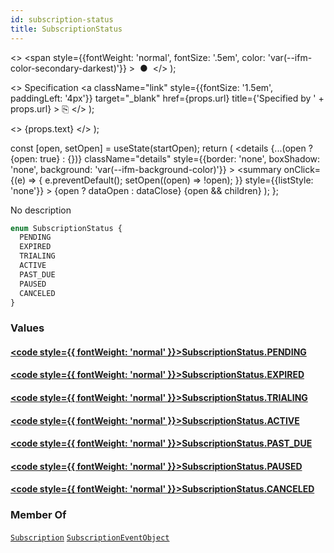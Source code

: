 ```yaml
---
id: subscription-status
title: SubscriptionStatus
---
```


  <>
    <span
      style={{fontWeight: 'normal', fontSize: '.5em', color: 'var(--ifm-color-secondary-darkest)'}}
    >
      &nbsp;●&nbsp;
    </span>
  </>
);

  <>
    Specification
    <a
      className="link"
      style={{fontSize: '1.5em', paddingLeft: '4px'}}
      target="_blank"
      href={props.url}
      title={'Specified by ' + props.url}
    >
      ⎘
    </a>
  </>
);

  <>
    <span className={props.class}>{props.text}</span>
  </>
);


  const [open, setOpen] = useState(startOpen);
  return (
    <details
      {...(open ? {open: true} : {})}
      className="details"
      style={{border: 'none', boxShadow: 'none', background: 'var(--ifm-background-color)'}}
    >
      <summary
        onClick={(e) => {
          e.preventDefault();
          setOpen((open) => !open);
        }}
        style={{listStyle: 'none'}}
      >
        {open ? dataOpen : dataClose}
      </summary>
      {open && children}
    </details>
  );
};

No description

```graphql
enum SubscriptionStatus {
  PENDING
  EXPIRED
  TRIALING
  ACTIVE
  PAST_DUE
  PAUSED
  CANCELED
}
```

### Values

#### [<code style={{ fontWeight: 'normal' }}>SubscriptionStatus.<b>PENDING</b></code>](#)

#### [<code style={{ fontWeight: 'normal' }}>SubscriptionStatus.<b>EXPIRED</b></code>](#)

#### [<code style={{ fontWeight: 'normal' }}>SubscriptionStatus.<b>TRIALING</b></code>](#)

#### [<code style={{ fontWeight: 'normal' }}>SubscriptionStatus.<b>ACTIVE</b></code>](#)

#### [<code style={{ fontWeight: 'normal' }}>SubscriptionStatus.<b>PAST_DUE</b></code>](#)

#### [<code style={{ fontWeight: 'normal' }}>SubscriptionStatus.<b>PAUSED</b></code>](#)

#### [<code style={{ fontWeight: 'normal' }}>SubscriptionStatus.<b>CANCELED</b></code>](#)

### Member Of

[`Subscription`](/docs/apis/graphql/types/objects/subscription.mdx) <Badge class="badge badge--secondary badge--relation" text="object"/><Bullet />[`SubscriptionEventObject`](/docs/apis/graphql/types/objects/subscription-event-object.mdx) <Badge class="badge badge--secondary badge--relation" text="object"/>

